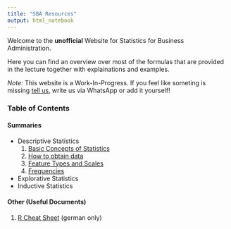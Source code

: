 ```yaml
---
title: "SBA Resources"
output: html_notebook
---
```


Welcome to the **unofficial** Website for Statistics for Business Administration.

Here you can find an overview over most of the formulas that are provided in the lecture together with explainations and examples.

_Note:_ This website is a Work-In-Progress. If you feel like someting is missing [tell us](https://github.com/Leoniepopken/SBA/issues), write us via WhatsApp or add it yourself!

### Table of Contents

#### Summaries
- Descriptive Statistics
  1. [Basic Concepts of Statistics](./notebooks/basic-concepts.nb.html)
  2. [How to obtain data](./notebooks/How-to-obtain-data.nb.html)
  3. [Feature Types and Scales](./notebooks/feature-types-and-scales.nb.html)
  4. [Frequencies](./notebooks/frequencies.nb.html)
- Explorative Statistics
- Inductive Statistics

#### Other (Useful Documents)
1. [R Cheat Sheet](./pdfs/r-befehle.pdf) (german only)


